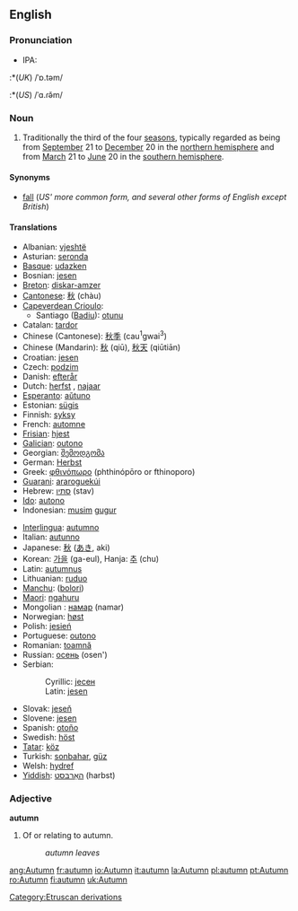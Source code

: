 ==English==

===Pronunciation===
*IPA:
:*(''UK'') /ˈɒ.təm/
:*(''US'') /ˈɑ.ɾə̆m/

===Noun===
{{en-noun-reg}}

# Traditionally the third of the four [[season]]s, typically regarded as being from [[September]] 21 to [[December]] 20 in the [[northern hemisphere]] and from [[March]] 21 to [[June]] 20 in the [[southern hemisphere]].

====Synonyms====
*[[fall]] (''US' more common form, and several other forms of English except British'')

====Translations====
{{top}}
*Albanian: [[vjeshtë]]
*Asturian: [[seronda]] {{f}}
*[[Basque]]: [[udazken]]
*Bosnian: [[jesen#Bosnian|jesen]] {{f}}
*[[Breton]]: [[diskar-amzer]] {{m}}
*[[Cantonese]]: [[秋]] (chàu)
*[[Capeverdean Crioulo]]:
**Santiago ([[Badiu]]): [[otunu]]
*Catalan: [[tardor]] {{m}}
*Chinese (Cantonese): [[秋季]] (cau<sup>1</sup>gwai<sup>3</sup>)
*Chinese (Mandarin): [[秋]] (qiū), [[秋天]] (qiūtiān)
*Croatian: [[jesen]]
*Czech: [[podzim]] {{m}}
*Danish: [[efterår]]
*Dutch: [[herfst]] {{m}}, [[najaar]] {{n}}
*[[Esperanto]]: [[aŭtuno]]
*Estonian: [[sügis]]
*Finnish: [[syksy]]
*French: [[automne]] {{m}}
*[[Frisian]]: [[hjest]]
*[[Galician]]: [[outono]] {{m}}
*Georgian: [[შემოდგომა]]
*German: [[Herbst]] {{m}}
*Greek: [[φθινόπωρο]] (phthinópōro or fthinoporo)
*[[Guarani]]: [[araroguekúi]]
*Hebrew: [[סתיו]] (stav)
*[[Ido]]: [[autono]]
*Indonesian: [[musim]] [[gugur]]
{{mid}}
*[[Interlingua]]: [[autumno]]
*Italian: [[autunno]] {{m}}
*Japanese: [[秋]] ([[あき]], aki)
*Korean: [[가을]] (ga-eul), Hanja: [[추]] (chu)
*Latin: [[autumnus]] {{m}}
*Lithuanian: [[ruduo]] {{m}}
*[[Manchu]]: ([[bolori]])
*[[Maori]]: [[ngahuru]]
*Mongolian : [[намар]] (namar)
*Norwegian: [[høst]] {{m}}
*Polish: [[jesień]]
*Portuguese: [[outono]] {{m}}
*Romanian: [[toamnă]] {{f}}
*Russian: [[осень]] (osen')
*Serbian:
*:Cyrillic: [[јесен#Serbian|јесен]] {{f}}
*:Latin: [[jesen#Serbian|jesen]] {{f}}
*Slovak: [[jeseň]] {{f}}
*Slovene: [[jesen]] {{f}}
*Spanish: [[otoño]] {{m}}
*Swedish: [[höst]]
*[[Tatar]]: [[köz]]
*Turkish: [[sonbahar]], [[güz]]
*Welsh: [[hydref]]
*[[Yiddish]]: [[האַרבּסט]] (harbst)
{{bottom}}

===Adjective===
'''autumn'''

# Of or relating to autumn.
#:''autumn leaves''

[[Category:Etruscan derivations]]
[[ang:Autumn]]
[[fr:autumn]]
[[io:Autumn]]
[[it:autumn]]
[[la:Autumn]]
[[pl:autumn]]
[[pt:Autumn]]
[[ro:Autumn]]
[[fi:autumn]]
[[uk:Autumn]]